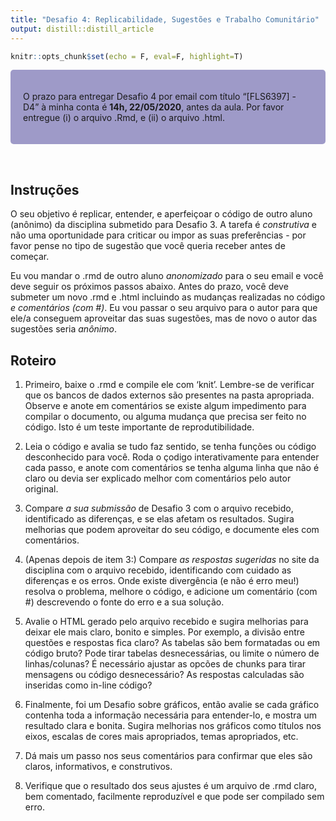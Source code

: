 ```yaml
---
title: "Desafio 4: Replicabilidade, Sugestões e Trabalho Comunitário"
output: distill::distill_article
---
```


```r
knitr::opts_chunk$set(echo = F, eval=F, highlight=T)
```


<style>
div.purple { background-color:#9e9ac8; border-radius: 5px; padding: 20px;}
</style>

<div class = "purple">
O prazo para entregar Desafio 4 por email com título “[FLS6397] - D4” à minha conta é **14h, 22/05/2020**, antes da aula. Por favor entregue (i) o arquivo .Rmd, e (ii) o arquivo .html.
</div>

<br>

## Instruções

O seu objetivo é replicar, entender, e aperfeiçoar o código de outro aluno (anônimo) da disciplina submetido para Desafio 3. A tarefa é *construtiva* e não uma oportunidade para criticar ou impor as suas preferências - por favor pense no tipo de sugestão que você queria receber antes de começar.

Eu vou mandar o .rmd de outro aluno *anonomizado* para o seu email e você deve seguir os próximos passos abaixo. Antes do prazo, você deve submeter um novo .rmd e .html incluindo as mudanças realizadas no código *e comentários (com #)*. Eu vou passar o seu arquivo para o autor para que ele/a conseguem aproveitar das suas sugestões, mas de novo o autor das sugestões seria *anônimo*.

## Roteiro

1. Primeiro, baixe o .rmd e compile ele com 'knit'. Lembre-se de verificar que os bancos de dados externos são presentes na pasta apropriada. Observe e anote em comentários se existe algum impedimento para compilar o documento, ou alguma mudança que precisa ser feito no código. Isto é um teste importante de reprodutibilidade.

2. Leia o código e avalia se tudo faz sentido, se tenha funções ou código desconhecido para você. Roda o çodigo interativamente para entender cada passo, e anote com comentários se tenha alguma linha que não é claro ou devia ser explicado melhor com comentários pelo autor original.

3. Compare *a sua submissão* de Desafio 3 com o arquivo recebido, identificado as diferenças, e se elas afetam os resultados. Sugira melhorias que podem aproveitar do seu código, e documente eles com comentários.

4. (Apenas depois de item 3:) Compare *as respostas sugeridas* no site da disciplina com o arquivo recebido, identificando com cuidado as diferenças e os erros. Onde existe divergência (e não é erro meu!) resolva o problema, melhore o código, e adicione um comentário (com #) descrevendo o fonte do erro e a sua solução.

5. Avalie o HTML gerado pelo arquivo recebido e sugira melhorias para deixar ele mais claro, bonito e simples. Por exemplo, a divisão entre questões e respostas fica claro? As tabelas são bem formatadas ou em código bruto? Pode tirar tabelas desnecessárias, ou limite o número de linhas/colunas? É necessário ajustar as opcões de chunks para tirar mensagens ou código desnecessário? As respostas calculadas são inseridas como in-line código?

6. Finalmente, foi um Desafio sobre gráficos, então avalie se cada gráfico contenha toda a informação necessária para entender-lo, e mostra um resultado clara e bonita. Sugira melhorias nos gráficos como títulos nos eixos, escalas de cores mais apropriados, temas apropriados, etc.

7. Dá mais um passo nos seus comentários para confirmar que eles são claros, informativos, e construtivos. 

8. Verifique que o resultado dos seus ajustes é um arquivo de .rmd claro, bem comentado, facilmente reproduzível e que pode ser compilado sem erro.

